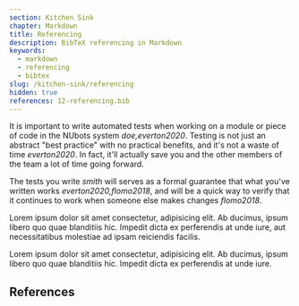 ```yaml
---
section: Kitchen Sink
chapter: Markdown
title: Referencing
description: BibTeX referencing in Markdown
keywords:
  - markdown
  - referencing
  - bibtex
slug: /kitchen-sink/referencing
hidden: true
references: 12-referencing.bib
---
```


It is important to write automated tests when working on a module or piece of code in the NUbots system <cite>doe,everton2020</cite>. Testing is not just an abstract "best practice" with no practical benefits, and it's not a waste of time <cite>everton2020</cite>. In fact, it'll actually save you and the other members of the team a lot of time going forward.

The tests you write <cite>smith</cite> will serves as a formal guarantee that what you've written works <cite>everton2020,flomo2018</cite>, and will be a quick way to verify that it continues to work when someone else makes changes <cite>flomo2018</cite>.

Lorem ipsum dolor sit amet consectetur, adipisicing elit. Ab ducimus, ipsum libero quo quae blanditiis hic. Impedit dicta ex perferendis at unde iure, aut necessitatibus molestiae ad ipsam reiciendis facilis.

Lorem ipsum dolor sit amet consectetur, adipisicing elit. Ab ducimus, ipsum libero quo quae blanditiis hic. Impedit dicta ex perferendis at unde iure.

## References

<References />
